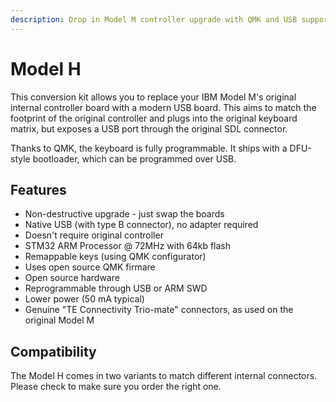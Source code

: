 ```yaml
---
description: Drop in Model M controller upgrade with QMK and USB support
---
```


# Model H
This conversion kit allows you to replace your IBM Model M's original internal controller board with a modern USB board. This aims to match the footprint of the original controller and plugs into the original keyboard matrix, but exposes a USB port through the original SDL connector.

Thanks to QMK, the keyboard is fully programmable. It ships with a DFU-style bootloader, which can be programmed over USB.

## Features
* Non-destructive upgrade - just swap the boards
* Native USB (with type B connector), no adapter required
* Doesn't require original controller
* STM32 ARM Processor @ 72MHz with 64kb flash
* Remappable keys (using QMK configurator)
* Uses open source QMK firmare
* Open source hardware
* Reprogrammable through USB or ARM SWD
* Lower power (50 mA typical)
* Genuine "TE Connectivity Trio-mate" connectors, as used on the original Model M

## Compatibility
The Model H comes in two variants to match different internal connectors. Please check to make sure you order the right one. 


<DocCardList />